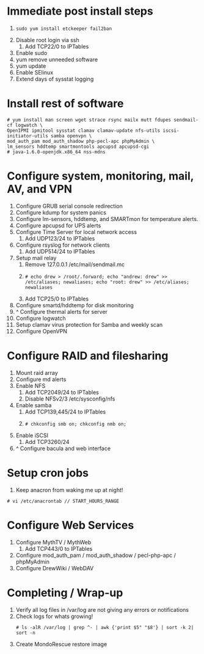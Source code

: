 = Immediate post install steps =
# <pre>sudo yum install etckeeper fail2ban</pre>
# Disable root login via ssh
## Add TCP22/0 to IPTables
# Enable sudo
# yum remove unneeded software
# yum update
# Enable SElinux
# Extend days of sysstat logging

= Install rest of software =
<pre>
# yum install man screen wget strace rsync mailx mutt fdupes sendmail-cf logwatch \
OpenIPMI ipmitool sysstat clamav clamav-update nfs-utils iscsi-initiator-utils samba openvpn \
mod_auth_pam mod_auth_shadow php-pecl-apc phpMyAdmin \
lm_sensors hddtemp smartmontools apcupsd apcupsd-cgi 
# java-1.6.0-openjdk.x86_64 nss-mdns
</pre>

= Configure system, monitoring, mail, AV, and VPN =
# Configure GRUB serial console redirection
# Configure kdump for system panics
# Configure lm-sensors, hddtemp, and SMARTmon for temperature alerts.
# Configure apcupsd for UPS alerts
# Configure Time Server for local network access
## Add UDP123/24 to IPTables
# Configure rsyslog for network clients
## Add UDP514/24 to IPTables
# Setup mail relay
## Remove 127.0.0.1 /etc/mail/sendmail.mc
## <pre># echo drew > /root/.forward; echo "andrew: drew" >> /etc/aliases; newaliases; echo "root: drew" >> /etc/aliases; newaliases</pre>
## Add TCP25/0 to IPTables
# Configure smartd/hddtemp for disk monitoring
# ^ Configure thermal alerts for server
# Configure logwatch
# Setup clamav virus protection for Samba and weekly scan
# Configure OpenVPN

= Configure RAID and filesharing =
# Mount raid array
# Configure md alerts
# Enable NFS
##Add TCP2049/24 to IPTables
##Disable NFSv2/3 /etc/sysconfig/nfs
# Enable samba
## Add TCP139,445/24 to IPTables
## <pre># chkconfig smb on; chkconfig nmb on;</pre>
# Enable iSCSI
## Add TCP3260/24
# ^ Configure bacula and web interface

= Setup cron jobs =
# Keep anacron from waking me up at night! 
<pre># vi /etc/anacrontab // START_HOURS_RANGE</pre>

= Configure Web Services =
# Configure MythTV / MythWeb
## Add TCP443/0 to IPTables
# Configure mod_auth_pam / mod_auth_shadow / pecl-php-apc / phpMyAdmin
# Configure DrewWiki / WebDAV

= Completing / Wrap-up =
# Verify all log files in /var/log are not giving any errors or notifications
# Check logs for whats growing! <pre># ls -alR /var/log | grep ^- | awk {'print $5" "$8'} | sort -k 2| sort -n</pre>
# Create MondoRescue restore image